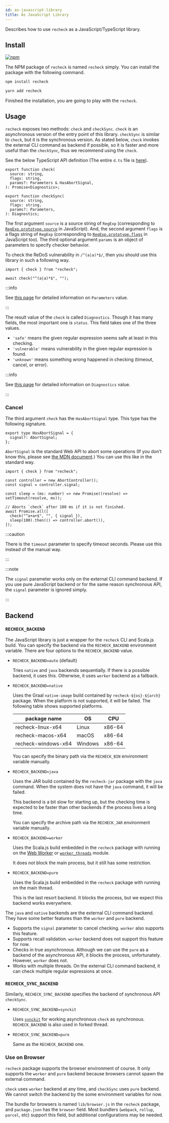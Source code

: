 ```yaml
---
id: as-javascript-library
title: As JavaScript Library
---
```



Describes how to use `recheck` as a JavaScript/TypeScript library.

## Install

[![npm](https://img.shields.io/npm/v/recheck?logo=javascript&style=for-the-badge)](https://www.npmjs.com/package/recheck)

The NPM package of `recheck` is named `recheck` simply. You can install the package with the following command.

<Tabs>
<TabItem value="npm" label="NPM">

```bash
npm install recheck
```

</TabItem>
<TabItem value="yarb" label="Yarn">

```bash
yarn add recheck
```

</TabItem>
</Tabs>

Finished the installation, you are going to play with the `recheck`.

## Usage

`recheck` exposes two methods: `check` and `checkSync`.
`check` is an asynchronous version of the entry point of this library.
`checkSync` is similar to `check`, but it is the synchronous version.
As stated below, `check` invokes the external CLI command as backend if possible, so it is faster and more useful than the `checkSync`,
thus we recommend using the `check`.

See the below TypeScript API definition (The entire `d.ts` file is [here](https://github.com/makenowjust-labs/recheck/blob/main/packages/recheck/index.d.ts)).

```tsx
export function check(
  source: string,
  flags: string,
  params?: Parameters & HasAbortSignal,
): Promise<Diagnostics>;

export function checkSync(
  source: string,
  flags: string,
  params?: Parameters,
): Diagnostics;
```

The first argument `source` is a source string of `RegExp` (corresponding to [`RegExp.prototype.source`](https://developer.mozilla.org/en-US/docs/Web/JavaScript/Reference/Global_Objects/RegExp/source) in JavaScript).
And, the second argument `flags` is a flags string of `RegExp` (corresponding to [`RegExp.prototype.flags`](https://developer.mozilla.org/en-US/docs/Web/JavaScript/Reference/Global_Objects/RegExp/flags) in JavaScript too).
The third optional argument `params` is an object of parameters to specify checker behavior.

To check the ReDoS vulnerability in `/^(a|a)*$/`, then you should use this library in such a following way.

```tsx
import { check } from "recheck";

await check("^(a|a)*$", "");
```

:::info

See [this page](parameters.md) for detailed information on `Parameters` value.

:::

The result value of the `check` is called `Diagnostics`.
Though it has many fields, the most important one is `status`. This field takes one of the three values.

- `'safe'` means the given regular expression seems safe at least in this checking.
- `'vulnerable'` means vulnerability in the given regular expression is found.
- `'unknown'` means something wrong happened in checking (timeout, cancel, or error).

:::info

See [this page](diagnostics.md) for detailed information on `Diagnostics` value.

:::

### Cancel

The third argument `check` has the `HasAbortSignal` type. This type has the following signature.

```tsx
export type HasAbortSignal = {
  signal?: AbortSignal;
};
```

`AbortSignal` is the standard Web API to abort some operations (If you don’t know this, please see [the MDN document](https://developer.mozilla.org/en-US/docs/Web/API/AbortSignal).) You can use this like in the standard way.

```tsx
import { check } from "recheck";

const controller = new AbortController();
const signal = controller.signal;

const sleep = (ms: number) => new Promise((resolve) => setTimeout(resolve, ms));

// Aborts `check` after 100 ms if it is not finished.
await Promise.all([
  check("^a+a+$", "", { signal }),
  sleep(100).then(() => controller.abort()),
]);
```

:::caution

There is the `timeout` parameter to specify timeout seconds.
Please use this instead of the manual way.

:::

:::note

The `signal` parameter works only on the external CLI command backend.
If you use pure JavaScript backend or for the same reason synchronous API, the `signal` parameter is ignored simply.

:::

## Backend

### `RECHECK_BACKEND`

The JavaScript library is just a wrapper for the `recheck` CLI and Scala.js build. You can specify the backend via the `RECHECK_BACKEND` environment variable. There are four options to the `RECHECK_BACKEND` value.

- `RECHECK_BACKEND=auto` (default)

  Tries `native` and `java` backends sequentially.
  If there is a possible backend, it uses this. Otherwise, it uses `worker` backend as a fallback.

- `RECHECK_BACKEND=native`

  Uses the Graal `native-image` build contained by `recheck-${os}-${arch}` package. When the platform is not supported, it will be failed.
  The following table shows supported platforms.

  | package name        | OS      | CPU    |
  | ------------------- | ------- | ------ |
  | recheck-linux-x64   | Linux   | x86-64 |
  | recheck-macos-x64   | macOS   | x86-64 |
  | recheck-windows-x64 | Windows | x86-64 |

  You can specify the binary path via the `RECHECK_BIN` environment variable manually.

- `RECHECK_BACKEND=java`

  Uses the JAR build contained by the `recheck-jar` package with the `java` command. When the system does not have the `java` command, it will be failed.

  This backend is a bit slow for starting up, but the checking time is expected to be faster than other backends if the process lives a long time.

  You can specify the archive path via the `RECHECK_JAR` environment variable manually.

- `RECHECK_BACKEND=worker`

  Uses the Scala.js build embedded in the `recheck` package with running on the [Web Worker](https://developer.mozilla.org/en-US/docs/Web/API/Web_Workers_API/Using_web_workers) or [`worker_threads`](https://nodejs.org/api/worker_threads.html) module.

  It does not block the main process, but it still has some restriction.

- `RECHECK_BACKEND=pure`

  Uses the Scala.js build embedded in the `recheck` package with running on the main thread.

  This is the last resort backend. It blocks the process, but we expect this backend works everywhere.

The `java` and `native` backends are the external CLI command backend. They have some better features than the `worker` and `pure` backend.

- Supports the `signal` parameter to cancel checking. `worker` also supports this feature.
- Supports recall validation. `worker` backend does not support this feature for now.
- Checks in true asynchronous. Although we can use the `pure` as a backend of the asynchronous API, it blocks the process, unfortunately. However, `worker` does not.
- Works with multiple threads. On the external CLI command backend, it can check multiple regular expressions at once.

### `RECHECK_SYNC_BACKEND`

Similarly, `RECHECK_SYNC_BACKEND` specifies the backend of synchronous API `checkSync`.

- `RECHECK_SYNC_BACKEND=synckit`

  Uses [`synckit`](https://github.com/un-ts/synckit) for working asynchronous `check` as synchronous.
  `RECHECK_BACKEND` is also used in forked thread.

- `RECHECK_SYNC_BACKEND=pure`

  Same as the `RECHECK_BACKEND` one.

### Use on Browser

`recheck` package supports the browser environment of course. It only supports the `worker` and `pure` backend because browsers cannot spawn the external command.

`check` uses `worker` backend at any time, and `checkSync` uses `pure` backend. We cannot switch the backend by the some environment variables for now.

The bundle for browsers is named `lib/browser.js` in the `recheck` package, and `package.json` has the `browser` field. Most bundlers (`webpack`, `rollup`, `parcel`, etc) support this field, but additional configurations may be needed.
